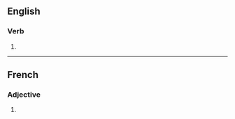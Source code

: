 {{also|Blanches}}
==English==

===Verb===
{{head|en|verb form}}

# {{en-third-person singular of|blanch}}

----

==French==

===Adjective===
{{fr-adj-form}}

# {{feminine plural of|blanc|lang=fr}}